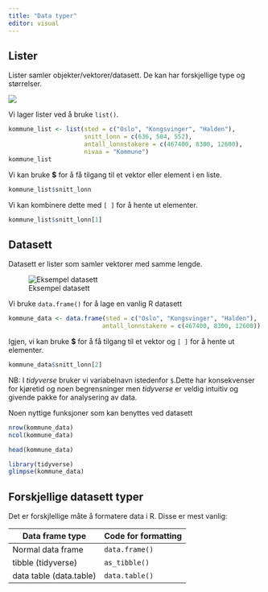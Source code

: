 ```yaml
---
title: "Data typer"
editor: visual
---
```


## Lister

Lister samler objekter/vektorer/datasett. De kan har forskjellige type og størrelser.

![](./images/liste.PNG)

Vi lager lister ved å bruke `list()`.

```r
kommune_list <- list(sted = c("Oslo", "Kongsvinger", "Halden"), 
                     snitt_lonn = c(636, 504, 552), 
                     antall_lonnstakere = c(467400, 8300, 12600),
                     nivaa = "Kommune")
kommune_list
```

Vi kan bruke **\$** for å få tilgang til et vektor eller element i en liste.

```r
kommune_list$snitt_lonn
```

Vi kan kombinere dette med `[ ]` for å hente ut elementer.

```r
kommune_list$snitt_lonn[1]
```

## Datasett

Datasett er lister som samler vektorer med samme lengde.

![Eksempel datasett](/images/datasett.PNG)

Vi bruke `data.frame()` for å lage en vanlig R datasett

```r
kommune_data <- data.frame(sted = c("Oslo", "Kongsvinger", "Halden"), 
                          antall_lonnstakere = c(467400, 8300, 12600))
```

Igjen, vi kan bruke **\$** for å få tilgang til et vektor og `[ ]` for å hente ut elementer.

```r
kommune_data$snitt_lonn[2]
```

NB: I *tidyverse* bruker vi variabelnavn istedenfor `$`.Dette har konsekvenser for kjøretid og noen begrensninger men *tidyverse* er veldig intuitiv og givende pakke for analysering av data.

Noen nyttige funksjoner som kan benyttes ved datasett

```r
nrow(kommune_data)
ncol(kommune_data)
```

```r
head(kommune_data)
```

```r
library(tidyverse)
glimpse(kommune_data)
```

## Forskjellige datasett typer

Det er forskjlellige måte å formatere data i R. Disse er mest vanlig:

| Data frame type         | Code for formatting |
|-------------------------|---------------------|
| Normal data frame       | `data.frame()`      |
| tibble (tidyverse)      | `as_tibble()`       |
| data table (data.table) | `data.table()`      |
